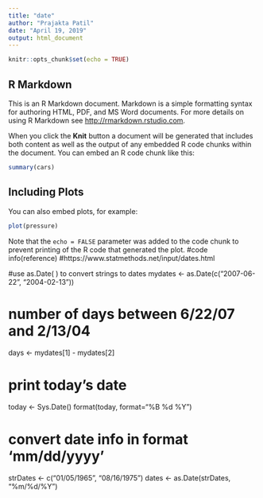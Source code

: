 ---
title: "date"
author: "Prajakta Patil"
date: "April 19, 2019"
output: html_document
---

```{r setup, include=FALSE}
knitr::opts_chunk$set(echo = TRUE)
```

## R Markdown

This is an R Markdown document. Markdown is a simple formatting syntax for authoring HTML, PDF, and MS Word documents. For more details on using R Markdown see <http://rmarkdown.rstudio.com>.

When you click the **Knit** button a document will be generated that includes both content as well as the output of any embedded R code chunks within the document. You can embed an R code chunk like this:

```{r cars}
summary(cars)
```

## Including Plots

You can also embed plots, for example:

```{r pressure, echo=FALSE}
plot(pressure)
```

Note that the `echo = FALSE` parameter was added to the code chunk to prevent printing of the R code that generated the plot.
#code info(reference)
#https://www.statmethods.net/input/dates.html

#use as.Date( ) to convert strings to dates 
mydates <- as.Date(c("2007-06-22", "2004-02-13"))

# number of days between 6/22/07 and 2/13/04 
days <- mydates[1] - mydates[2]

# print today's date
today <- Sys.Date()
format(today, format="%B %d %Y")


# convert date info in format 'mm/dd/yyyy'
strDates <- c("01/05/1965", "08/16/1975")
dates <- as.Date(strDates, "%m/%d/%Y")



